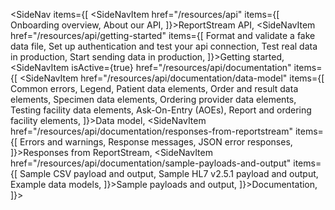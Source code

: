
<SideNav items={[
    <SideNavItem href="/resources/api" items={[
        <USNavLink href="/resources/api#onboarding-overview">Onboarding overview</USNavLink>,
        <USNavLink href="/resources/api#about-our-api">About our API</USNavLink>,
    ]}>ReportStream API</SideNavItem>,
    <SideNavItem href="/resources/api/getting-started" items={[
        <USNavLink href="/resources/api/getting-started#format-and-validate-a-fake-data-file">Format and validate a fake data file</USNavLink>,
        <USNavLink href="/resources/api/getting-started#set-up-authentication-and-test-your-api-connection">Set up authentication and test your api connection</USNavLink>,
        <USNavLink href="/resources/api/getting-started#test-real-data-in-production">Test real data in production</USNavLink>,
        <USNavLink href="/resources/api/getting-started#start-sending-data-in-production">Start sending data in production</USNavLink>,
    ]}>Getting started</SideNavItem>,
    <SideNavItem isActive={true} href="/resources/api/documentation" items={[
        <SideNavItem href="/resources/api/documentation/data-model" items={[
            <USNavLink href="/resources/api/documentation/data-model#common-errors">Common errors</USNavLink>,
            <USNavLink href="/resources/api/documentation/data-model#legend">Legend</USNavLink>,
            <USNavLink href="/resources/api/documentation/data-model#patient-data-elements">Patient data elements</USNavLink>,
            <USNavLink href="/resources/api/documentation/data-model#order-and-result-data-elements">Order and result data elements</USNavLink>,
            <USNavLink href="/resources/api/documentation/data-model#specimen-data-elements">Specimen data elements</USNavLink>,
            <USNavLink href="/resources/api/documentation/data-model#ordering-provider-data-elements">Ordering provider data elements</USNavLink>,
            <USNavLink href="/resources/api/documentation/data-model#testing-facility-data-elements">Testing facility data elements</USNavLink>,
            <USNavLink href="/resources/api/documentation/data-model#ask-on-entry">Ask-On-Entry (AOEs)</USNavLink>,
            <USNavLink href="/resources/api/documentation/data-model#report-and-ordering-facility-elements">Report and ordering facility elements</USNavLink>,
        ]}>Data model</SideNavItem>,
            <SideNavItem href="/resources/api/documentation/responses-from-reportstream" items={[
                    <USNavLink href="/resources/api/documentation/responses-from-reportstream#errors-and-warnings">Errors and warnings</USNavLink>,
                    <USNavLink href="/resources/api/documentation/responses-from-reportstream#response-messages">Response messages</USNavLink>,
                    <USNavLink href="/resources/api/documentation/responses-from-reportstream#json-error-responses">JSON error responses</USNavLink>,
            ]}>Responses from ReportStream</SideNavItem>,
            <SideNavItem href="/resources/api/documentation/sample-payloads-and-output" items={[
                    <USNavLink href="/resources/api/documentation/sample-payloads-and-output#sample-csv-payload-and-output">Sample CSV payload and output</USNavLink>,
                    <USNavLink href="/resources/api/documentation/sample-payloads-and-output#sample-hl7-v2.5.1-payload-and-output">Sample HL7 v2.5.1 payload and output</USNavLink>,
                    <USNavLink href="/resources/api/documentation/sample-payloads-and-output#example-data-models">Example data models</USNavLink>,
            ]}>Sample payloads and output</SideNavItem>,
    ]}>Documentation</SideNavItem>,
]}>
</SideNav>
